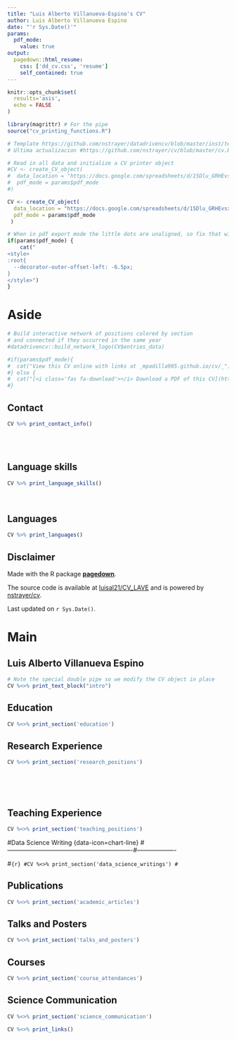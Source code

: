 ```yaml
---
title: "Luis Alberto Villanueva-Espino's CV"
author: Luis Alberto Villanueva Espino 
date: "'r Sys.Date()'"
params:
  pdf_mode:
    value: true
output:
  pagedown::html_resume:
    css: ['dd_cv.css', 'resume']
    self_contained: true
---
```


```r
knitr::opts_chunk$set(
  results='asis', 
  echo = FALSE
)

library(magrittr) # For the pipe
source("cv_printing_functions.R")

# Template https://github.com/nstrayer/datadrivencv/blob/master/inst/templates/cv.Rmd
# Ultima actualizacion #https://github.com/nstrayer/cv/blob/master/cv.Rmd

# Read in all data and initialize a CV printer object
#CV <- create_CV_object(
#  data_location = "https://docs.google.com/spreadsheets/d/15Dlu_GRHEvsxBDYGC7k2T0WT_GEduKGtx-_QPKx6_oY/edit?gid=917338460#gid=917338460",  
#  pdf_mode = params$pdf_mode
#)

CV <- create_CV_object(
  data_location = "https://docs.google.com/spreadsheets/d/15Dlu_GRHEvsxBDYGC7k2T0WT_GEduKGtx-_QPKx6_oY/edit?gid=917338460#gid=917338460",  
  pdf_mode = params$pdf_mode
 )

```

```r
# When in pdf export mode the little dots are unaligned, so fix that with some conditional CSS.
if(params$pdf_mode) {
    cat("
<style>
:root{
  --decorator-outer-offset-left: -6.5px;
}
</style>")
}
```


Aside
================================================================================

```r
# Build interactive network of positions colored by section
# and connected if they occurred in the same year
#datadrivencv::build_network_logo(CV$entries_data)
```


```r
#if(params$pdf_mode){
#  cat("View this CV online with links at _mpadilla905.github.io/cv/_")
#} else {
#  cat("[<i class='fas fa-download'></i> Download a PDF of this CV](https://github.com/mpadilla905/mpadilla905.github.io/cv/mpadilla_cv.pdf)")
#}
```

Contact {#contact}
--------------------------------------------------------------------------------

```r
CV %>% print_contact_info()
```

<br>
<br>

Language skills {#skills}
--------------------------------------------------------------------------------

```r
CV %>% print_language_skills()
```

<br>

Languages {#skills}
--------------------------------------------------------------------------------

```r
CV %>% print_languages()
```



Disclaimer {#disclaimer}
--------------------------------------------------------------------------------

Made with the R package [**pagedown**](https://github.com/rstudio/pagedown). 

The source code is available at [luisal21/CV_LAVE](https://github.com/luisal21/CV_LAVE) and is powered by [nstrayer/cv](https://github.com/nstrayer/cv).

Last updated on `r Sys.Date()`.



Main
================================================================================

Luis Alberto Villanueva Espino {#title}
--------------------------------------------------------------------------------

```r
# Note the special double pipe so we modify the CV object in place
CV %<>% print_text_block("intro") 
```



Education {data-icon=graduation-cap data-concise=true}
--------------------------------------------------------------------------------

```r
CV %<>% print_section('education')
```



Research Experience {data-icon=laptop}
--------------------------------------------------------------------------------

```r
CV %<>% print_section('research_positions')
```



<!-- These breaks just force a new page so section doesnt get cut off -->
<br>
<br>
<br>

Teaching Experience {data-icon=chalkboard-teacher}
--------------------------------------------------------------------------------

```r
CV %<>% print_section('teaching_positions')
```


#Data Science Writing {data-icon=chart-line}
#-------------------------------------------------------------#-------------------

#```{r}
#CV %<>% print_section('data_science_writings')
#```


Publications {data-icon=book}
--------------------------------------------------------------------------------

```r
CV %<>% print_section('academic_articles')
```



Talks and Posters {data-icon=chalkboard-teacher}
--------------------------------------------------------------------------------

```r
CV %<>% print_section('talks_and_posters')
```


Courses {data-icon=graduation-cap data-concise=true}
--------------------------------------------------------------------------------

```r
CV %<>% print_section('course_attendances')
```


Science Communication {data-icon=atom}
--------------------------------------------------------------------------------

```r
CV %<>% print_section('science_communication')
```


```r
CV %<>% print_links()
```